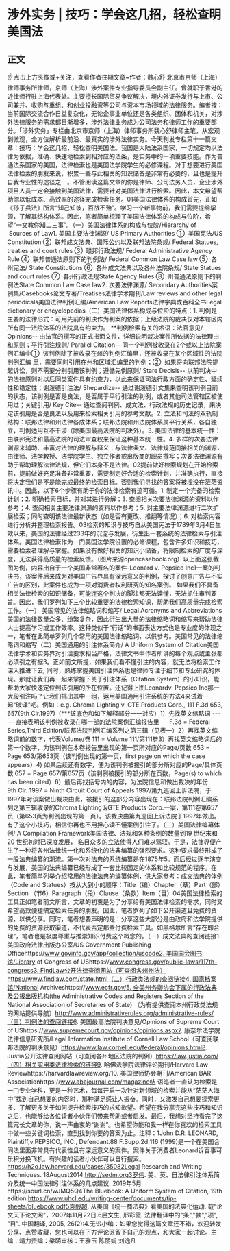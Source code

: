 # 涉外实务 | 技巧：学会这几招，轻松查明美国法
## 正文
☝ 点击上方头像或+关注，查看作者往期文章~作者：魏心舒 北京市京师（上海）律师事务所律师，京师（上海）涉外案件专业指导委员会副主任。曾就职于香港的近律师行驻上海代表处。主要擅长国际贸易争议解决，境内外证券发行与上市、公司兼并、收购与重组、和创业投融资等公司与资本市场领域的法律服务。编者按：当前国际交流合作日益复杂化，无论企事业单位还是各类组织、团体和机关，对涉外法律服务的需求都日渐增多，涉外法律业务成为公司法务和律师工作的重要部分。「涉外实务」专栏由北京市京师（上海）律师事务所魏心舒律师主笔，从宏观到微观，全方位解析最前沿、最真实的涉外法律实务。今天刊发专栏第十一篇文章：技巧：学会这几招，轻松查明美国法。我国是大陆法系国家，一切规定均以法律为依据，准确、快速地检索到相对应的法条，是实务中的一项重要技能。作为普通法系国家的美国，法律检索也是美国法学院学生的必修课程。对于想要进行美国法律检索的朋友来说，积累一些与此相关的知识储备是非常有必要的，且也是提升自我专业性的途径之一。不管阅读这篇文章的你是律师、公司法务人员，企业涉外项目人员一定会接触到美国法律，需要针对美国法律进行检索。因此，本文希望帮助你以低成本、高效率的途径完成检索任务。01美国法律体系的构成首先，正如《孙子兵法》所言“知己知彼，百战不殆”。学习一个新事物前，我们需要提纲挈领，了解其结构体系。因此，笔者简单梳理了美国法律体系的构成与位阶，希望“一文教你知二三事”。（一）美国法律体系的构成与位阶/Hierarchy of   Sources of Law1. 美国主要法律渊源/ US Primary Authorities ①  美国宪法/US Constitution ②  联邦成文法典、国际公约以及联邦法院条规/ Federal Statues, treaties and court rules ③  联邦行政法规/ Federal Administrative Agency Rule ④  联邦普通法原则下的判例法/ Federal Common Law Case law ⑤  各州宪法/ State Constitutions ⑥  各州成文法典以及各州法院条规/ State Statues and court rules ⑦  各州行政法规State Agency Rules ⑧  州普通法原则下的判例法State Common Law Case law2. 次要法律渊源/ Secondary Authorities案例集/Casebooks论文专著/Treatises法律学术期刊/Law reviews and other legal periodicals美国法律判例汇编/American Law Reports法律字典或百科全书Legal dictionary or encyclopedias（二）美国法律体系构成与位阶的特点：1. 判例是主要的法律形式：可用先前的判决作为判案的依据；上级法院的裁决仅对本辖区内所有同一法院体系的法院具有约束力。 **判例检索有关的术语：法官意见/ Opinions-- 由法官的撰写的正式书面文件，详细说明裁决案件所依据的法律理由和原则；平行引注规则/ Parallel Citation-- 同一个判例被收录在2个或以上法院案例汇编中①  该判例除了被收录在州的判例汇编里，还被收录在某个区域性的法院判例汇编 里，需要同时引用在州和区域汇编里的判例；②  如果将向联邦法院提起诉讼，则不需要分别引用该判例；遵循先例原则/ Stare Decisis-- 以前判决中的法律原则对以后同类案件具有约束力，以此来保证司法行政方面的确定性、延续性和稳定性；谢泼德引注法/ Shepardize-- 通过谢泼德引文集来查明该判例目前的状态，该判例是否是良法，是否属于平行引注的判例，或者其他司法管辖区被使用过；关键引用/ Key Cite-- 通过查阅判例、成文法、行政法规的历史记录，来决定该引用是否是良法以及用来检索相关引用的参考文献。2. 立法和司法的双轨制结构：联邦法律和州法律各成体系；联邦法院和州法院体系属平行关系，各自独立，判例适用互不干涉（除美国最高法院的判决外）。3. 美国法律的基本统一性：由联邦宪法和最高法院的司法审查权来保证这种基本统一性。4. 多样的次要法律渊源来辅助、丰富对法律的理解与释义：与法律条文、法律规范间接相关的渊源，由律师、法学教授、法学院学生、独立作者或出版商的职员撰写；次要法律渊源有助于帮助理解法律法规，但它们本身不是法律。02提前做好检索规划在开始检索前，提前做好充足准备非常重要，需要制定好合适的检索计划，并准确执行，直接将决定我们是不是能完成最终的检索目标。否则我们寻找的答案将被埋没在茫茫资讯中。因此，以下6个步骤有助于你的法律检索有迹可循。1. 制定一个完备的检索计划；2. 明确检索目标，并对其进行分解；3. 查阅相关次要法律渊源的资料以作参考；4. 查阅相关主要法律渊源的资料以作参考；5. 对主要法律渊源进行二次扩展检索；同时查明该法律最新状态（如是否有更改、推翻等情况）；6. 对检索内容进行分析并整理检索报告。03检索的知识与技巧自从美国宪法于1789年3月4日生效以来，美国的法律经过233年的沉淀与发展，衍生出一套系统的法律检索与引注体系。美国法律检索作为一门美国法学院设置的必修课程，包含许多知识和技巧，需要检索者理解与掌握。如果没有做好相关的知识小储备，将限制检索的广度与深度，无法获得高质量的检索反馈。（图片来源opencasebook.org）以上面这张截图为例，内容出自于一个美国非常著名的案件-Leonard v. Pepsico Inc1一案的判决书，该案件后来成为对美国广告界具有深远意义的判例，探讨了创意广告与不实广告的区别，此案件也成为一项对消费者权利研究的知名案例。 如果我们不具备相关法律检索的知识储备，可能连这个判决的脚注都无法读懂，无法抓住审判要旨。因此，我们罗列如下三个比较重要的法律检索知识，帮助我们高质量完成检索工作。（一） 美国常见的法律缩略词和缩写/ Legal Acronyms and Abbreviations美国的法律数量众多、纷繁复杂，因此衍生出大量的法律缩略词和缩写来帮助法律人士提高学习或工作效率。这种类似于“行话”的书面表达方式也是专业度的体现之一，笔者在此简单罗列几个常用的美国法律缩略词，以供参考。美国常见的法律缩略词和缩写（二）美国通用的引注体系简介/ A Uniform System of Citation美国法律学术和实务界对引注要求相当严格，法律文书中作者所讲的每个观点或主张都必须引之有据3。正如前文所提，如果我们看不懂引注的内容，就无法将检索工作深入推进下去, 同时，熟练掌握美国引注体系也是律师专注于细节和专业研究的体现。那就让我们再一起来掌握下关于引注体系（Citation System）的小知识，能帮助大家快速定位到该引用的所在位置。还记得上图Leonardv. Pepsico Inc那一大段引注吗？让我们挑出其中一组，运用美国通用引注系统的方法4来试着一起“破译”吧。例如：e.g. Chroma Lighting v. GTE Products Corp., 111 F.3d 653, 657(9th Cir.1997)（***该底色和如下解释部分一一对应）1）先找英文缩略词 ------直接表明该判例被收录在哪一部的法院案例汇编报告里      F.3d = Federal Series,Third Edition/联邦法院判例汇编系列之第三辑（见表一）2）再找英文缩略词前的数字，代表Volume/卷 111 = Volume 111/第111卷3）再找英文缩略词后的第一个数字，为该判例在本卷报告里出现的第一页所对应的Page/页数 653 = Page 653/第653页（该判例出现的第一页，first page on which the case appears）4) 如果后续还有数字，便为该判例被援引的部分所对应的Page/具体页数 657 = Page 657/第657页（该判例被援引的部分所在页数，Page(s) to which has been cited）6）最后再找括号内的内容，为法院信息和做出裁决的年份 9th Cir. 1997 = Ninth Circuit Court of Appeals 1997/第九巡回上诉法院，于1997年对该案做出裁决由此，被援引的这部分内容出现在：联邦法院判例汇编系列之第三辑收录的Chroma Lighting诉GTE Products Corp.一案，第111卷第657页（第653页为判例出现的第一页）。该裁决由第九巡回上诉法院于1997年做出。有了这个小技巧，相信你再也不用担心读不懂案例引注了。（三）美国法律编纂体例/ A Compilation Framework美国法律、法规和各种条例的数量到19 世纪末和20 世纪初时已深度发展， 名目众多的立法使得人们难以驾驭。于是，法律界便产生了一种将各州法律统一化和系统化的法典编纂的强烈要求。这种要求最终形成了一股法典编纂的潮流。第一次对法典的系统编纂是在1875年5。而后经过逐年演变与发展，美国的法典编纂已经形成了一套比较固定的体系和比较规范的程序。在此，笔者简单列举介绍常用的法律法典的编纂体例，供大家参考：成文法典的体例（Code and Statues）按从大到小的顺序：Title（编）Chapter（章）Part（部）Section （节6）Paragraph（段）Clause（条款）Item（目）04美国法律检索的工具正如笔者前文所言，文章的初衷是为了分享给有美国法律检索的需求，同时又希望高效便捷搞定检索任务的朋友。因此，笔者罗列了如下公开渠道且免费的资源，以供分享。同时，笔者想要声明的是：分享这些大部分是由政府和法学院提供的免费的资源获取渠道，不代表否定那些付费检索工具。如黑格尔所言“存在即合理”，笔者也是极度尊重与推崇知识付费这个概念的。（一）成文法典的查阅链接1. 美国政府法律出版办公室/US Government Publishing Officehttps://www.govinfo.gov/app/collection/uscode2. 美国国会图书馆/Library of Congress of UShttps://www.congress.gov/public-laws/117th-congress3. FindLaw公开法律查阅网站（可查阅各州州法）https://www.findlaw.com/state.html（二）行政类法规的查阅链接4. 国家档案馆/National Archiveshttps://www.ecfr.gov/5. 全美州务卿协会下属的行政法典及公报出版机构(the Administrative Codes and Registers Section of the National Association of Secretaries of State) （为有提供查阅本州行政类法规的网站提供导航）http://www.administrativerules.org/administrative-rules/（三）判例法的查阅链接6. 美国最高法院判决意见/Opinions of Supreme Court of UShttps://www.supremecourt.gov/opinions/opinions.aspx7. 康奈尔法学院法律信息研究所/Legal Information Institute of Cornell Law School（可查阅联邦法院的判决意见）https://www.law.cornell.edu/federal/opinions.html8. Justia公开法律查阅网站（可查阅各州地区法院的判例）https://law.justia.com/（四）相关实用类法律检索的链接9. 哈佛法学院法律评论期刊/Harvard Law Reviewhttps://harvardlawreview.org/10. 美国律师协会期刊/American BAR Associationhttps://www.abajournal.com/magazine结 语笔者一直认为检索是一门专业学科，更是一种艺术，每每开启一次针对新领域的检索并能从“茫茫人海中”找到自己想要的内容时，那种满足感让人振奋。同时，又激发自己想要探索更多、了解更多关于如何提升检索技巧的求知欲望。希望在我分享完这些技巧和知识之后，也能够给各位读者小伙伴们带来帮助或者启发。最后，我想对坚持看完了这篇冗长文章的你，说一声由衷的“谢谢”。也希望你能和我一样在你喜欢的检索工具中做一些关键词检索，直到找到你要的答案为止。注释：1John D.R. LEONARD, Plaintiff,v.PEPSICO, INC., Defendant.88 F.Supp.2d 116 (1999)是一个在美国合同法里面非常具有代表性且有深远意义的案件。案件关于消费者Leonard诉百事可乐积分换飞机。有兴趣的读者小伙伴可以自行搜索。https://h2o.law.harvard.edu/cases/35082Legal Research and Writing Techniques. 18August2014.http://sedm.org3罗伟. 美、英、日法律引注体系简介及统一中国法律引注体系的几点建议. 2019年5月https://sourl.cn/wJMQ5Q4The Bluebook: A Uniform System of Citation, 19th edition.https://www.uhcl.edu/writing-center/documents/tip-sheets/bluebook.pdf5袁毅超. 从美国《统一商法典》看美国的法典化运动. 载“论文天下论文网”，2007年11月22日.6屈文生, 邢彩霞. 法律翻译中的"条","款","项", "目". 中国翻译, 2005, 26(2):4.无讼小编：如果您觉得这篇文章还不错，欢迎转发分享、点赞收藏，您也可以在下方评论区留下自己的观点，和大家一起讨论。主编：靖力责编：梁萌审核：王雅玉 陈丽娟 刘逸凡